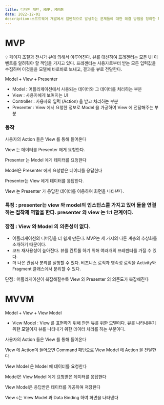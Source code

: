 ```yaml
---
title: 디자인 패턴, MVP, MVVM
date: 2022-12-01
description:소프트웨어 개발에서 일반적으로 발생하는 문제들에 대한 해결 방법을 정리한 패턴을 뜻합니다.
---
```


# MVP

<aside>
💡 페이지 조절과 전시가 뷰에 의해서 이루어진다. 뷰를 대신하여 프레젠터는 모든 UI 이벤트를 알려줘야 할 책임을 가지고 있다. 프레젠터는 사용자로부터 받는 모든 입력값을 수집하며 이것들을 모델에 바로바로 보내고, 결과를 뷰로 전달한다.

</aside>

Model + View + Presenter

- Model : 어플리케이션에서 사용되는 데이터와 그 데이터를 처리하는 부분
- View : 사용자에게 보여지는 UI
- Controller : 사용자의 입력 (Action) 을 받고 처리하는 부분
- Presenter : View 에서 요청한 정보로 Model 을 가공하여 View 에 전달해주는 부분

### 동작

사용자의 Action 들은 View 를 통해 들어온다

View 는 데이터를 Presenter 에게 요청한다.

Presenter 는 Model 에게 데이터를 요청한다

Model은 Presenter 에게 요청받은 데이터를 응답한다

Presenter는 View 에게 데이터를 응답한다.

View 는 Presenter 가 응답한 데이터를 이용하여 화면을 나타낸다.

### 특징 : presenter는 view 와 model의 인스턴스를 가지고 있어 둘을 연결하는 접착제 역할을 한다. presenter 와 view 는 1:1 관계이다.

### 장점 : View 와 Model 의 의존성이 없다.

- 어플리케이션의 디버깅을 더 쉽게 만든다. MVP는 세 가지의 다른 계층의 추상화를 소개하기 때문이다.
- 코드 재사용성이 높아진다. 뷰를 컨트롤 하기 위해 여러개의 프레젠터를 가질 수 있다.
- 더 나은 관심사 분리를 실행할 수 있다. 비즈니스 로직과 영속성 로직을 Activity와 Fragment 클래스에서 분리할 수 있다.

단점 : 어플리케이션이 복잡해질수록 View 와 Presenter 의 의존도가 복잡해진다

# MVVM

Model + View + View Model

- View Model : View 를 표현하기 위해 만든 뷰를 위한 모델이다. 뷰를 나타내주기 위한 모델이자 뷰를 나타내기 위한 데이터 처리를 하는 부분이다.

사용자의 Action 들은 View 를 통해 들어온다

View 에 Action이 들어오면 Command 패턴으로 View Model 에 Action 을 전달한다

View Model 은 Model 에 데이터를 요청한다

Model은 View Model 에게 요청받은 데이터를 응답한다

View Model은 응답받은 데이터를 가공하여 저장한다

View s는 View Model 과 Data Binding 하여 화면을 나타낸다
